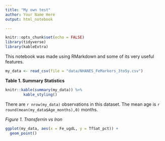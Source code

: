 ```yaml
---
title: "My own test"
author: Your Name Here
output: html_notebook

---
```


```r
knitr::opts_chunk$set(echo = FALSE)
library(tidyverse)
library(kableExtra)

```

This notebook was made using RMarkdown and some of its very useful features. 


```r
my_data <- read_csv(file = "data/NHANES_FeMarkers_3to5y.csv")
```


**Table 1. Summary Statistics**
```r
knitr::kable(summary(my_data)) %>%
        kable_styling()
```


There are `r nrow(my_data)` observations in this dataset. The mean age is `r round(mean(my_data$Age_months),0)` months. 



*Figure 1. Transferrin vs Iron*  
```r
ggplot(my_data, aes(x = Fe_ugdL, y = TfSat_pct)) +
  geom_point()
```